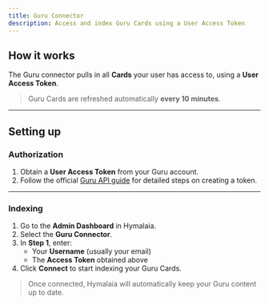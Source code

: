 ```yaml
---
title: Guru Connector
description: Access and index Guru Cards using a User Access Token
---
```


## How it works

The Guru connector pulls in all **Cards** your user has access to, using a **User Access Token**.

> Guru Cards are refreshed automatically **every 10 minutes**.

---

## Setting up

### Authorization

1. Obtain a **User Access Token** from your Guru account.
2. Follow the official [Guru API guide](https://developer.getguru.com/reference/authentication) for detailed steps on creating a token.

---

### Indexing

1. Go to the **Admin Dashboard** in Hymalaia.
2. Select the **Guru Connector**.
3. In **Step 1**, enter:
   - Your **Username** (usually your email)
   - The **Access Token** obtained above
4. Click **Connect** to start indexing your Guru Cards.

> Once connected, Hymalaia will automatically keep your Guru content up to date.
